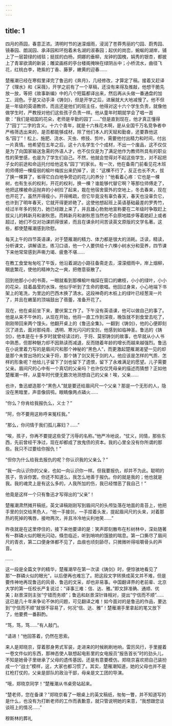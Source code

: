 ```yaml
---
---
---
```

title: 1
---





四月的燕园，春意正浓。清明时节的迷濛烟雨，浸润了苍莽秀丽的勺园、蔚秀园、镜春园、朗润园、承泽园和环抱着未名湖的淑春园；起伏的岗峦，蜿蜒的湖岸，铺上了一层碧绿的绒毯；挺拔的白杨，炯娜的垂柳，龙钟的国槐，娟秀的银杏，都披上了青翠欲滴的新装；雕梁画栋的亭台楼阁掩映在绿阴丛中；小桥流水，曲径飞花，红桃白李，艳紫的丁香、藤萝，嫩黄的迎春……

楚雁潮已经在寒假里译完了鲁迅的《奔月》，几经修改，才算定了稿。接着又赶译了《理水》和《采薇》，开学之前有了一个草稿，还没有来得及推敲，他想干脆先放一放，等把《故事新编》中的八个短篇都译出来，然后再从头做一番通盘的加工、润色。于是又动手泽《铸剑》，但是开学之后，进展就大大地减慢了。他不但是一年级的英语教师，而且还是他们的班主任，他得对这十六个学生负责，就像他做学生时，严教授对他们这些孩子负责一样。他从童年时期就学会了唱一首歌：“我们是祖国的花朵，老师是辛勤的园丁……”但是直到现在，他才真正懂得了“园丁”二字的含义。十六个青年，就是十六株花木啊，是从全国千万名竞争者中严格筛选出来的，是否都能够成材，除了他们本人的天赋和勤奋，还要靠他这名“园丁”！松上、施肥、浇水、灭虫、修技、剪叶，需要他付出精力和时间，付出一片真情。他希望在五年之后，这十六名学生个个成材，不出一个废品，这不仅仅是为了向国家输送急需的外语人才，也不仅仅是为了满足他作为教师所具有的职业性的荣誉感，也是为了学生们自己。不然，他就会觉得对不起这些学生，对不起把子女的前途和命运托付给他这名“园丁”的家长。有一次，他在备斋门前看见花木班的师傅把一棵瘦弱的榆叶梅拔出来扔掉了，说：“这棵不行了，反正也长不大，拔了换一棵算了，省得它白白地争旁边的花儿的养分！”他看着心疼：它也是一棵树，也有生长的权利，开花的权利，换一棵？谁能够代替它啊？等那位师傅走了，他把这棵被命运抛弃的小树捡了起来，栽在他宿舍窗外的空地上，冬去春来，现在也开花了。虽然开得瘦小，开得稀疏，但它毕竟没有辜负春天，春天也没辜负它，也许到了明年春天，它就开得更娇艳了。这使他想起班上英语基础最差的罗秀竹，经过半年多的努力，她已经跟上来了，并且雄心勃勃地宣称要在二年级时争取赶上拔尖儿的韩新月和谢秋思。而韩新月和谢秋思当然也不会原地踏步等着她赶上或者超过，她们不仅对功课抓得很紧，而且在课余时间苦读英文原版的文学名著。这些，都使楚雁潮感到欣慰。

每天上午的四节英语课，对于楚雁潮的精力、体力都是很大的消耗。泛读，精读，分析课文，讲解语法，练习口语，他一个人要供给十六棵小树水分和营养，四节课下来他常常感到声嘶力竭、疲惫不堪……

在教工食堂匆匆吃了午饭，他沿着湖边小路往备斋走去，濛濛细雨中，岸上烟柳，眼底繁花，使他的精神为之一爽，把倦意驱散了。

回到他那小小的书斋，一眼就看到那棵榆叶梅探在窗口的嫩枝，小小的绿叶，小小的花朵，挂着晶莹的水珠，他似乎听到了生命的歌唱。他回过身来，小心地端下书架上的笔洗，为里边的巴西木换了清水。这段神奇的木桩上的绿叶已经葱茏一片了，并且在嫩茎的顶端鼓出了蓓蕾，准备开花了。

现在，他在桌前坐下来，要伏案工作了。下午没有英语课，他可以做自己的事了。他是从来不午休的，从现在开始，他将一直工作到深夜，晚饭就不到食堂去吃了，刚刚带回来两个馒头。他翻开桌上的《鲁迅全集》。一翻到《铸剑》，他的心便即刻沉了进去，面对那纯青、透明、寒光闪闪的宝剑，他感到如临神圣。鲁迅的《铸剑》，他本是在十多岁时就曾经读过的，于将、莫邪铸剑的故事，也早就从小人书中熟悉，但那种魅力却不因熟读而减退，反而随着年龄的增长而越来越强烈。鲁迅在小说里着力写的是眉间尺和那个神秘的“黑色人”，而更激起楚雁潮渴望一见的却是那个未曾出场的父亲于将，那个铸了剑又死于剑的人。他应该是怎样的气质、怎样的形象呢？他给儿子留下了剑也留下了遗恨，留下了永难满足的愿望。儿子需要父亲。眉间尺的心中有一个真切的父亲吗？也许仅仅凭母亲的描述而猜想？正如他楚雁潮一样，从童年时代便无数次地测想自己的父亲！唉，父亲……

也许，鲁迅塑造那个“黑色人”就是要还给眉间尺一个父亲？那是一个无形的人，隐没在黑暗里，声音像鸱鸮，眼睛像两点磷火……

“你么？你肯给我报仇么，义士？”

“阿，你不要用这称呼来冤枉我。”

“那么，你问情于我们孤儿寡妇？……”

“唉，孩子，你再不要提这些受了污辱的名称。”他严冷地说，“仗义，同情，那些东西，先前曾经干净过，现在却都成了放鬼债的资本。我的心里全没有你所谓的那些。我只不过要给你报仇！”

“但你为什么给我去报仇的呢？你认识我的父亲么？”

“我一向认识你的父亲，也如一向认识你一样。但我要报仇，却并不为此。聪明的孩子，告诉你罢。你还不知道么，我怎么地善于报仇。你的就是我的；他也就是我。我的魂灵上是有这么多的，人我所加的伤，我已经憎恶了我自己！”

他竟是这样一个只有鲁迅才写得出的“父亲”！

楚雁潮肃然摊开稿纸，英文译稿刚刚写到眉间尺的头颅坠落在地面的青苔上，他把手里的剑交给黑色人，“他一手接剑，一手捏着头发，提起眉间尺的头来，对着那热的死掉的嘴唇，接吻两次，并且冷冷地尖利地笑……”

昨夜就是在这里停住的，接下来他要译的是：笑声即刻散布在杉树林中，深处随著有一群磷火似的眼光闪动，倏忽临近，听到哨响的饿狼的喘息。第一口撕尽了眉间尺的青衣，第二口便身体都不见了，血痕也顷刻舔尽，只微微听得咀嚼骨头的声音。

……

这一段是全篇文字的精华，楚雁潮早在第一次读《铸剑》时，便惊骇地看见了那“一群磷火似的眼光”，以后便再也难忘了。把这段文字转换成英文并不难，但是要传神地再现鲁迅的风骨、鲁迅的文采，却也非易事。中国翻译界的老前辈、北京大学的第一任校长严复说过：“译事三难：信、达、雅。”即文辞准确、通顺、优美；赵景深则主张“宁错而务顺”；鲁迅和赵景深针锋相对，提出“宁信而不顺”……这已是几十年来争论不休的问题，可见翻译之难！如今面对的是鲁迅的作品，要达到“宁信而不顺”就很不容易了，何况“信、达、雅”！楚雁潮手里拿起的笔又放下了，他要费一番斟酌。

“笃，笃，笃……”有人敲门。

“请进！”他回答着，仍然在思索。

来人是郑晓京，穿着那身男式军装，走进来的时候刷刷地响，雷厉风行，手里握着一卷文件似的东西，那神态使人联想起电影里的女电报员“报告首长”时的劲头儿，不知是她骨子里继承了父母的遗传基因，还是有意要模仿。郑晓京喜欢把自己装扮成一个“战士”模样，这，大家也都习惯了。其实，楚雁潮知道，她的父母也并不是扛枪打仗的，父亲是部队的政治干部，母亲是文工团的导演。

“哦，郑晓京同学！”楚雁潮从书桌旁站起来。

“楚老师，您在备课？”郑晓京看了一眼桌上的英文稿纸，匆匆一瞥，并不知道写的是什么，也没有为打断老师的工作而表歉意，就只管说明她的来意，“我想跟您谈谈班上的情况……”

穆斯林的葬礼